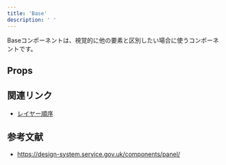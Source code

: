 ```yaml
---
title: 'Base'
description: ' '
---
```



Baseコンポーネントは、視覚的に他の要素と区別したい場合に使うコンポーネントです。

<ComponentStory name="Base" />


## Props

<ComponentPropsTable name="Base" />


## 関連リンク

* [レイヤー順序](/products/design-tokens/z-index/)


## 参考文献

* https://design-system.service.gov.uk/components/panel/
